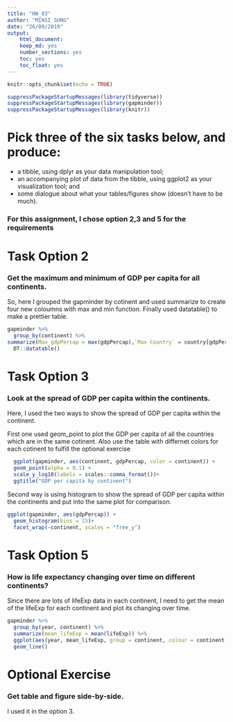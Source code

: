 ```yaml
---
title: "HW_03"
author: "MINSI SUNG"
date: "26/09/2019"
output:
    html_document:
    keep_md: yes
    number_sections: yes
    toc: yes
    toc_float: yes
---
```

```r
knitr::opts_chunk$set(echo = TRUE)
```

```r
suppressPackageStartupMessages(library(tidyverse)) 
suppressPackageStartupMessages(library(gapminder))
suppressPackageStartupMessages(library(knitr))
```
# Pick three of the six tasks below, and produce:

 * a tibble, using dplyr as your data manipulation tool;
 * an accompanying plot of data from the tibble, using ggplot2 as your visualization tool; and 
 * some dialogue about what your tables/figures show (doesn’t have to be much).

### For this assignment, I chose option 2,3 and 5 for the requirements



# Task Option 2
### Get the maximum and minimum of GDP per capita for all continents.

So, here I grouped the gapminder by cotinent and used summarize to create four new coloumns with max and min function. Finally used datatable() to make a prettier table.
```r
gapminder %>% 
  group_by(continent) %>% 
summarize(Max_gdpPercap = max(gdpPercap),`Max Country` = country[gdpPercap==`Max_gdpPercap`], Min_gdpPercap = min(gdpPercap),`Min Country` = country[gdpPercap==`Min_gdpPercap`])%>% 
  DT::datatable()
```


# Task Option 3
### Look at the spread of GDP per capita within the continents.

Here, I used the two ways to show the spread of GDP per capita within the continent.

First one used geom_point to plot the GDP per capita of all the countries which are in the same cotinent. Also use the table with differnet colors for each cotinent to fulfill the optional exercise
```r
  ggplot(gapminder, aes(continent, gdpPercap, color = continent)) +
  geom_point(alpha = 0.1) +
  scale_y_log10(labels = scales::comma_format())+ 
  ggtitle("GDP per capita by continent") 

```




Second way is using histogram to show the spread of GDP per capita within the continents and put into the same plot for comparison.

```r
ggplot(gapminder, aes(gdpPercap)) +
  geom_histogram(bins = 15)+
  facet_wrap(~continent, scales = "free_y")
```


# Task Option 5
### How is life expectancy changing over time on different continents?

Since there are lots of lifeExp data in each continent, I need to get the mean of the lifeExp for each continent and plot its changing over time.

```r
gapminder %>% 
  group_by(year, continent) %>% 
  summarize(mean_lifeExp = mean(lifeExp)) %>% 
  ggplot(aes(year, mean_lifeExp, group = continent, colour = continent)) +
  geom_line()
```



# Optional Exercise

### Get table and figure side-by-side.
I used it in the option 3.
